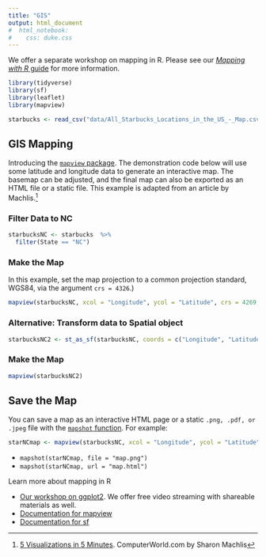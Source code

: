 ```yaml
---
title: "GIS"
output: html_document
#  html_notebook:
#    css: duke.css
---
```


We offer a separate workshop on mapping in R.  Please see our [*Mapping with R* guide](https://map-rfun.library.duke.edu/) for more information.  

```r
library(tidyverse)
library(sf)
library(leaflet)
library(mapview)

```


```r
starbucks <- read_csv("data/All_Starbucks_Locations_in_the_US_-_Map.csv")
```


## GIS Mapping

Introducing the [`mapview` package](https://r-spatial.github.io/mapview/index.html).  The demonstration code below will use some latitude and longitude data to generate an interactive map.  The basemap can be adjusted, and the final map can also be exported as an HTML file or a static file. This example is adapted from an article by Machlis.^[[5 Visualizations in 5 Minutes](http://www.computerworld.com/article/2893271/business-intelligence/5-data-visualizations-in-5-minutes-each-in-5-lines-or-less-of-r.html). ComputerWorld.com by Sharon Machlis]

### Filter Data to NC
```r
starbucksNC <- starbucks  %>% 
  filter(State == "NC")
```

### Make the Map

In this example, set the map projection to a common projection standard, WGS84, via the argument `crs = 4326`.)

```r
mapview(starbucksNC, xcol = "Longitude", ycol = "Latitude", crs = 4269, grid = FALSE)
```


### Alternative: Transform data to Spatial object
```r
starbucksNC2 <- st_as_sf(starbucksNC, coords = c("Longitude", "Latitude"),  crs=4326)
```


### Make the Map
```r
mapview(starbucksNC2)
```

## Save the Map

You can save a map as an interactive HTML page or a static `.png, .pdf, or .jpeg` file with the [`mapshot` function](https://r-spatial.github.io/mapview/reference/mapshot.html).  For example:

``` r
starNCmap <- mapview(starbucksNC, xcol = "Longitude", ycol = "Latitude", crs = 4269, grid = FALSE)
```

- `mapshot(starNCmap, file = "map.png")`
- `mapshot(starNCmap, url = "map.html")`

Learn more about mapping in R

- [Our workshop on ggplot2](https://rfun.library.duke.edu/portfolio/mapping_workshop/). We offer free video streaming with shareable materials as well.  
- [Documentation for mapview](https://r-spatial.github.io/mapview/) 
- [Documentation for sf](https://r-spatial.github.io/sf/)


